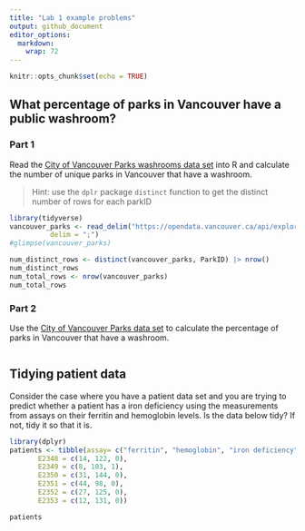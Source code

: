 ```yaml
---
title: "Lab 1 example problems"
output: github_document
editor_options: 
  markdown: 
    wrap: 72
---
```


```r
knitr::opts_chunk$set(echo = TRUE)
```

## What percentage of parks in Vancouver have a public washroom?

### Part 1

Read the [City of Vancouver Parks washrooms data
set](https://opendata.vancouver.ca/explore/dataset/parks-washrooms/export/)
into R and calculate the number of unique parks in Vancouver that have a
washroom.

> Hint: use the `dplr` package `distinct` function to get the distinct
> number of rows for each parkID

```r
library(tidyverse)
vancouver_parks <- read_delim("https://opendata.vancouver.ca/api/explore/v2.1/catalog/datasets/parks-washrooms/exports/csv?lang=en&timezone=America%2FLos_Angeles&use_labels=true&delimiter=%3B",
          delim = ";")
#glimpse(vancouver_parks)

num_distinct_rows <- distinct(vancouver_parks, ParkID) |> nrow()
num_distinct_rows
num_total_rows <- nrow(vancouver_parks)
num_total_rows
```

### Part 2

Use the [City of Vancouver Parks data
set](https://opendata.vancouver.ca/explore/dataset/parks/export/) to
calculate the percentage of parks in Vancouver that have a washroom.

```r

```

## Tidying patient data

Consider the case where you have a patient data set and you are trying
to predict whether a patient has a iron deficiency using the
measurements from assays on their ferritin and hemoglobin levels. Is the
data below tidy? If not, tidy it so that it is.

```r
library(dplyr)
patients <- tibble(assay= c("ferritin", "hemoglobin", "iron deficiency"), 
       E2348 = c(14, 122, 0),
       E2349 = c(8, 103, 1),
       E2350 = c(31, 144, 0),
       E2351 = c(44, 98, 0),
       E2352 = c(27, 125, 0),
       E2353 = c(12, 131, 0))

patients
```

```r

```

```r

```
